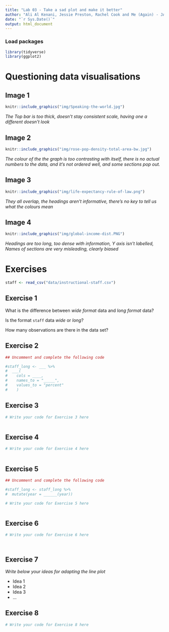 ```yaml
---
title: "Lab 03 - Take a sad plot and make it better"
author: "Ali Al Kenani, Jessie Preston, Rachel Cook and Me (Again) - JAFRS Central"
date: "`r Sys.Date()`"
output: html_document
---
```


### Load packages

```r
library(tidyverse)
library(ggplot2)
```


# Questioning data visualisations

## Image 1

```r
knitr::include_graphics("img/Speaking-the-world.jpg")
```

_The Top bar is too thick, doesn't stay consistent scale, having one a different doesn't look_





## Image 2

```r
knitr::include_graphics("img/rose-pop-density-total-area-bw.jpg")
```

_The colour of the the graph is too contrasting with itself, there is no actual numbers to the data, and it's not ordered well, and some sections pop out._




## Image 3

```r
knitr::include_graphics("img/life-expectancy-rule-of-law.png")
```

_They all overlap, the headings aren't informative, there's no key to tell us what the colours mean_




## Image 4

```r
knitr::include_graphics("img/global-income-dist.PNG")
```

_Headings are too long, too dense with information, Y axis isn't labelled, Names of sections are very misleading, clearly biased_





# Exercises

```r
staff <- read_csv("data/instructional-staff.csv")
```


## Exercise 1

What is the difference between *wide format* data and *long format* data?


Is the format `staff` data *wide* or *long*?


How many observations are there in the data set?




## Exercise 2

```r
## Uncomment and complete the following code

#staff_long <- ___ %>%
#  ___(
#    cols = ____, 
#    names_to = "_____",
#    values_to = "percent"
#    )

```


## Exercise 3

```r
# Write your code for Exercise 3 here



```

## Exercise 4

```r
# Write your code for Exercise 4 here



```

## Exercise 5

```r
## Uncomment and complete the following code

#staff_long <- staff_long %>%
#  mutate(year = ______(year))
```


```r
# Write your code for Exercise 5 here



```

## Exercise 6

```r
# Write your code for Exercise 6 here




```

## Exercise 7

_Write below your ideas for adapting the line plot_

* Idea 1
* Idea 2
* Idea 3
* ...


## Exercise 8

```r
# Write your code for Exercise 8 here



```

